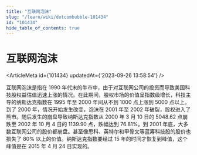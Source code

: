 ```yaml
---
title: "互联网泡沫"
slug: "/learn/wiki/dotcombubble-101434"
id: "101434"
hide_table_of_contents: true
---
```



# 互联网泡沫

<ArticleMeta id={101434} updatedAt={'2023-09-26 13:58:54'} />
<div className='border-solid border-b border-t-0 my-4 border-[var(--ifm-color-gray-300)]' />

互联网泡沫是指在 1990 年代末的牛市中，由于对互联网公司的投资而导致美国科技股权益估值迅速上涨的情况。在此期间，股权市场的价值呈指数级增长，科技主导的纳斯达克指数在 1995 年至 2000 年间从不到 1000 点上涨到 5000 点以上。到了 2000 年，情况开始发生改变，泡沫在 2001 年至 2002 年破裂，股权进入了熊市。随后发生的崩盘导致纳斯达克指数从 2000 年 3 月 10 日的 5048.62 点崩跌至 2002 年 10 月 4 日的 1139.90 点，跌幅达到 76.81%。到 2001 年底，大多数互联网公司的股价都崩盘。甚至像思科、英特尔和甲骨文等蓝筹科技股的股价也损失了 80% 以上的价值。纳斯达克指数要经过 15 年的时间才恢复到峰值，这个峰值是在 2015 年 4 月 24 日实现的。
